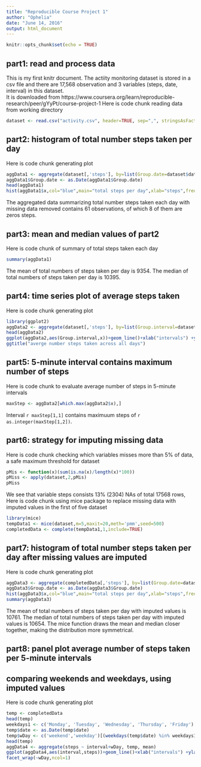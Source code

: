 ```yaml
---
title: "Reproducible Course Project 1"
author: "Ophelia"
date: "June 14, 2016"
output: html_document
---
```


```r
knitr::opts_chunk$set(echo = TRUE)
```


## part1: read and process data
This is my first knitr document.  The actiity monitoring dataset is stored in a 
csv file and there are 17,568 observation and 3 variables (steps, date, interval) in this dataset.  
It is downloaded from 
https://www.coursera.org/learn/reproducible-research/peer/gYyPt/course-project-1
Here is code chunk reading data from working directory

```r
dataset <- read.csv("activity.csv", header=TRUE, sep=",", stringsAsFactors = FALSE)
```


## part2: histogram of total number steps taken per day
Here is code chunk generating plot

```r
aggData1 <- aggregate(dataset[,'steps'], by=list(Group.date=dataset$date),FUN=sum,na.rm=TRUE)
aggData1$Group.date <- as.Date(aggData1$Group.date)
head(aggData1)
hist(aggData1$x,col="blue",main="total steps per day",xlab="steps",freq=TRUE)
```
The aggregated data summarizing total number steps taken each day with missing data removed 
contains 61 observations, of which 8 of them are zeros steps.

## part3: mean and median values of part2
Here is code chunk of summary of total steps taken each day

```r
summary(aggData1)
```
The mean of total numbers of steps taken per day is 9354.
The median of total numbers of steps taken per day is 10395.

## part4: time series plot of average steps taken
Here is code chunk generating plot

```r
library(ggplot2)
aggData2 <- aggregate(dataset[,'steps'], by=list(Group.interval=dataset$interval),FUN=mean,na.rm=TRUE)
head(aggData2)
ggplot(aggData2,aes(Group.interval,x))+geom_line()+xlab("intervals") +ylab("steps")+
ggtitle("averge number steps taken across all days")
```


## part5: 5-minute interval contains maximum number of steps 
Here is code chunk to evaluate average number of steps in 5-minute intervals 

```r
maxStep <- aggData2[which.max(aggData2$x),]
```
Interval `r maxStep[1,1]` contains maximuum steps of `r as.integer(maxStep[1,2])`.

## part6: strategy for imputing missing data 
Here is code chunk checking which variables misses more than 5% of data, 
a safe maximum threshold for dataset

```r
pMis <- function(x)(sum(is.na(x)/length(x)*100))
pMiss <- apply(dataset,2,pMis)
pMiss
```
We see that variable steps consists 13% (2304) NAs of total 17568 rows, 
Here is code chunk using mice package to replace missing data with 
imputed values in the first of five dataset

```r
library(mice)
tempData1 <- mice(dataset,m=5,maxit=20,meth='pmm',seed=500)
completedData <- complete(tempData1,1,include=TRUE)
```


## part7: histogram of total number steps taken per day after missing values are imputed
Here is code chunk generating plot

```r
aggData3 <- aggregate(completedData[,'steps'], by=list(Group.date=dataset$date),FUN=sum,na.rm=TRUE)
aggData3$Group.date <- as.Date(aggData3$Group.date)
hist(aggData3$x,col="blue",main="total steps per day",xlab="steps",freq=TRUE)
summary(aggData3)
```
The mean of total numbers of steps taken per day with imputed values is 10761.
The median of total numbers of steps taken per day with imputed values is 10654.
The mice function draws the mean and median closer together, making the distribution
more symmetrical.


## part8: panel plot average number of steps taken per 5-minute intervals
## comparing weekends and weekdays, using imputed values
Here is code chunk generating plot

```r
temp <- completedData
head(temp) 
weekdays1 <- c('Monday', 'Tuesday', 'Wednesday', 'Thursday', 'Friday')
temp$date <- as.Date(temp$date)
temp$wDay <- c('weekend','weekday')[(weekdays(temp$date) %in% weekdays1)+1L]
head(temp)
aggData4 <- aggregate(steps ~ interval+wDay, temp, mean) 
ggplot(aggData4,aes(interval,steps))+geom_line()+xlab("intervals") +ylab("steps")+
facet_wrap(~wDay,ncol=1)
```

